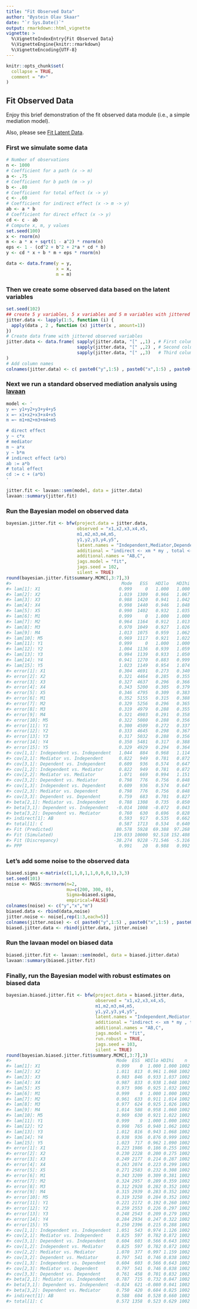 ---
title: "Fit Observed Data"
author: "Øystein Olav Skaar"
date: "`r Sys.Date()`"
output: rmarkdown::html_vignette
vignette: >
  %\VignetteIndexEntry{Fit Observed Data}
  %\VignetteEngine{knitr::rmarkdown}
  %\VignetteEncoding{UTF-8}
---

```{r setup, include = FALSE}
knitr::opts_chunk$set(
  collapse = TRUE,
  comment = "#>"
)
```


## Fit Observed Data

Enjoy this brief demonstration of the fit observed data module (i.e., a simple mediation model).

Also, please see [Fit Latent Data](https://github.com/oeysan/bfw/blob/master/inst/extdata/doc/fit_latent_data.md).

### First we simulate some data
```{r simulatedata}
# Number of observations
n <- 1000
# Coefficient for a path (x -> m)
a <- .75
# Coefficient for b path (m -> y)
b <- .80
# Coefficient for total effect (x -> y)
c <- .60
# Coefficient for indirect effect (x -> m -> y)
ab <- a * b
# Coefficient for direct effect (x -> y)
cd <- c - ab
# Compute x, m, y values
set.seed(100)
x <- rnorm(n)
m <- a * x + sqrt(1 - a^2) * rnorm(n)
eps <- 1 - (cd^2 + b^2 + 2*a * cd * b)
y <- cd * x + b * m + eps * rnorm(n)

data <- data.frame(y = y,
                   x = x,
                   m = m)
```

### Then we create some observed data based on the latent variables
```{r observed1}
set.seed(102)
## create 5 y variables, 5 x variables and 5 m variables with jittered data
jitter.data <- lapply(1:5, function (i) {
  apply(data , 2 , function (x) jitter(x , amount=1))
})
# Create data frame with jittered observed variables
jitter.data <- data.frame( sapply(jitter.data, "[" ,,1) , # First column (y)
                           sapply(jitter.data, "[" ,,2) , # Second column (x)
                           sapply(jitter.data, "[" ,,3)   # Third column (m)
)
# Add column names
colnames(jitter.data) <- c( paste0("y",1:5) , paste0("x",1:5) , paste0("m",1:5))
```

### Next we run a standard observed mediation analysis using [lavaan](https://CRAN.R-project.org/package=lavaan)
```{r lavaan3}
model <- '
y =~ y1+y2+y3+y4+y5
x =~ x1+x2+x3+x4+x5
m =~ m1+m2+m3+m4+m5

# direct effect
y ~ c*x
# mediator
m ~ a*x
y ~ b*m
# indirect effect (a*b)
ab := a*b
# total effect
cd := c + (a*b)
'

jitter.fit <- lavaan::sem(model, data = jitter.data)
lavaan::summary(jitter.fit)
```

### Run the Bayesian model on observed data
```{r fitdata3, eval = FALSE}
bayesian.jitter.fit <- bfw(project.data = jitter.data,
                           observed = "x1,x2,x3,x4,x5,
                           m1,m2,m3,m4,m5,
                           y1,y2,y3,y4,y5",
                           latent.names = "Independent,Mediator,Dependent",
                           additional = "indirect <- xm * my , total <- xy + (xm * my)",
                           additional.names = "AB,C",
                           jags.model = "fit",                
                           jags.seed = 102,
                           silent = TRUE)
round(bayesian.jitter.fit$summary.MCMC[,3:7],3)
#>                                          Mode   ESS   HDIlo   HDIhi    n
#> lam[1]: X1                              0.999     0   1.000   1.000 1000
#> lam[2]: X2                              1.019  1309   0.966   1.067 1000
#> lam[3]: X3                              0.988  1420   0.941   1.042 1000
#> lam[4]: X4                              0.998  1440   0.946   1.048 1000
#> lam[5]: X5                              0.990  1402   0.932   1.035 1000
#> lam[6]: M1                              0.999     0   1.000   1.000 1000
#> lam[7]: M2                              0.964  1164   0.912   1.013 1000
#> lam[8]: M3                              0.970  1049   0.927   1.026 1000
#> lam[9]: M4                              1.013  1075   0.959   1.062 1000
#> lam[10]: M5                             0.969  1117   0.921   1.022 1000
#> lam[11]: Y1                             0.999     0   1.000   1.000 1000
#> lam[12]: Y2                             1.004  1136   0.939   1.059 1000
#> lam[13]: Y3                             0.994  1139   0.933   1.050 1000
#> lam[14]: Y4                             0.941  1270   0.883   0.999 1000
#> lam[15]: Y5                             1.023  1149   0.954   1.074 1000
#> error[1]: X1                            0.304  4691   0.273   0.340 1000
#> error[2]: X2                            0.321  4464   0.285   0.355 1000
#> error[3]: X3                            0.327  4637   0.296   0.366 1000
#> error[4]: X4                            0.343  5200   0.305   0.379 1000
#> error[5]: X5                            0.346  4795   0.309   0.383 1000
#> error[6]: M1                            0.352  5155   0.315   0.388 1000
#> error[7]: M2                            0.329  5256   0.296   0.365 1000
#> error[8]: M3                            0.319  4979   0.288   0.355 1000
#> error[9]: M4                            0.321  4903   0.291   0.358 1000
#> error[10]: M5                           0.322  5080   0.288   0.356 1000
#> error[11]: Y1                           0.300  4509   0.272   0.337 1000
#> error[12]: Y2                           0.333  4645   0.298   0.367 1000
#> error[13]: Y3                           0.317  5032   0.288   0.356 1000
#> error[14]: Y4                           0.350  5481   0.317   0.388 1000
#> error[15]: Y5                           0.329  4929   0.294   0.364 1000
#> cov[1,1]: Independent vs. Independent   1.044   884   0.968   1.114 1000
#> cov[2,1]: Mediator vs. Independent      0.822   949   0.781   0.872 1000
#> cov[3,1]: Dependent vs. Independent     0.609   936   0.574   0.647 1000
#> cov[1,2]: Independent vs. Mediator      0.822   949   0.781   0.872 1000
#> cov[2,2]: Mediator vs. Mediator         1.071   669   0.994   1.151 1000
#> cov[3,2]: Dependent vs. Mediator        0.798   776   0.756   0.848 1000
#> cov[1,3]: Independent vs. Dependent     0.609   936   0.574   0.647 1000
#> cov[2,3]: Mediator vs. Dependent        0.798   776   0.756   0.848 1000
#> cov[3,3]: Dependent vs. Dependent       0.759   683   0.701   0.827 1000
#> beta[2,1]: Mediator vs. Independent     0.788  1308   0.735   0.850 1000
#> beta[3,1]: Dependent vs. Independent   -0.014  1008  -0.072   0.043 1000
#> beta[3,2]: Dependent vs. Mediator       0.760   630   0.696   0.828 1000
#> indirect[1]: AB                         0.593   917   0.535   0.662 1000
#> total[1]: C                             0.587  1713   0.534   0.640 1000
#> Fit (Predicted)                        80.578  5928  69.388  97.268 1000
#> Fit (Simulated)                       119.033 10000  92.518 152.408 1000
#> Fit (Discrepancy)                     -38.274  9228 -71.546  -5.316 1000
#> PPP                                     0.991    20   0.988   0.992 1000
```

### Let's add some noise to the observed data
```{r observed2}
biased.sigma <-matrix(c(1,1,0,1,1,0,0,0,1),3,3)
set.seed(101)
noise <- MASS::mvrnorm(n=2, 
                       mu=c(200, 300, 0), 
                       Sigma=biased.sigma, 
                       empirical=FALSE)
colnames(noise) <- c("y","x","m") 
biased.data <- rbind(data,noise)
jitter.noise <- noise[,rep(1:3,each=5)]
colnames(jitter.noise) <- c( paste0("y",1:5) , paste0("x",1:5) , paste0("m",1:5))
biased.jitter.data <- rbind(jitter.data, jitter.noise)
```

### Run the lavaan model on biased data
```{r lavaan4}
biased.jitter.fit <- lavaan::sem(model, data = biased.jitter.data)
lavaan::summary(biased.jitter.fit)
```

### Finally, run the Bayesian model with robust estimates on biased data
```{r fitdata4, eval = FALSE}
bayesian.biased.jitter.fit <- bfw(project.data = biased.jitter.data,
                                  observed = "x1,x2,x3,x4,x5,
                                  m1,m2,m3,m4,m5,
                                  y1,y2,y3,y4,y5",
                                  latent.names = "Independent,Mediator,Dependent",
                                  additional = "indirect <- xm * my , total <- xy + (xm * my)",
                                  additional.names = "AB,C",
                                  jags.model = "fit",
                                  run.robust = TRUE,                        
                                  jags.seed = 103,
                                  silent = TRUE)
round(bayesian.biased.jitter.fit$summary.MCMC[,3:7],3)
#>                                        Mode  ESS  HDIlo HDIhi    n
#> lam[1]: X1                             0.999    0  1.000 1.000 1002
#> lam[2]: X2                             1.011  813  0.961 1.068 1002
#> lam[3]: X3                             0.983  846  0.933 1.037 1002
#> lam[4]: X4                             0.987  833  0.938 1.048 1002
#> lam[5]: X5                             0.973  906  0.925 1.032 1002
#> lam[6]: M1                             0.999    0  1.000 1.000 1002
#> lam[7]: M2                             0.961  633  0.911 1.014 1002
#> lam[8]: M3                             0.977  624  0.925 1.026 1002
#> lam[9]: M4                             1.014  588  0.958 1.060 1002
#> lam[10]: M5                            0.969  630  0.921 1.022 1002
#> lam[11]: Y1                            0.999    0  1.000 1.000 1002
#> lam[12]: Y2                            0.998  765  0.940 1.062 1002
#> lam[13]: Y3                            1.012  816  0.943 1.068 1002
#> lam[14]: Y4                            0.938  936  0.876 0.999 1002
#> lam[15]: Y5                            1.023  717  0.962 1.090 1002
#> error[1]: X1                           0.223 1986  0.186 0.255 1002
#> error[2]: X2                           0.230 2228  0.200 0.275 1002
#> error[3]: X3                           0.249 2177  0.214 0.287 1002
#> error[4]: X4                           0.263 2074  0.223 0.299 1002
#> error[5]: X5                           0.271 2583  0.232 0.308 1002
#> error[6]: M1                           0.343 3209  0.309 0.381 1002
#> error[7]: M2                           0.324 2957  0.289 0.359 1002
#> error[8]: M3                           0.312 2928  0.282 0.352 1002
#> error[9]: M4                           0.315 2939  0.283 0.352 1002
#> error[10]: M5                          0.319 3258  0.284 0.352 1002
#> error[11]: Y1                          0.221 2172  0.192 0.260 1002
#> error[12]: Y2                          0.259 2553  0.226 0.297 1002
#> error[13]: Y3                          0.248 2543  0.209 0.279 1002
#> error[14]: Y4                          0.284 2934  0.247 0.322 1002
#> error[15]: Y5                          0.250 2396  0.215 0.288 1002
#> cov[1,1]: Independent vs. Independent  1.051  543  0.974 1.126 1002
#> cov[2,1]: Mediator vs. Independent     0.825  597  0.782 0.872 1002
#> cov[3,1]: Dependent vs. Independent    0.604  603  0.566 0.643 1002
#> cov[1,2]: Independent vs. Mediator     0.825  597  0.782 0.872 1002
#> cov[2,2]: Mediator vs. Mediator        1.070  377  0.997 1.159 1002
#> cov[3,2]: Dependent vs. Mediator       0.797  541  0.746 0.838 1002
#> cov[1,3]: Independent vs. Dependent    0.604  603  0.566 0.643 1002
#> cov[2,3]: Mediator vs. Dependent       0.797  541  0.746 0.838 1002
#> cov[3,3]: Dependent vs. Dependent      0.761  458  0.701 0.832 1002
#> beta[2,1]: Mediator vs. Independent    0.787  715  0.732 0.847 1002
#> beta[3,1]: Dependent vs. Independent  -0.024  621 -0.080 0.041 1002
#> beta[3,2]: Dependent vs. Mediator      0.750  420  0.684 0.825 1002
#> indirect[1]: AB                        0.588  604  0.528 0.660 1002
#> total[1]: C                            0.572 1358  0.523 0.629 1002
```
